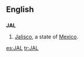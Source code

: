 ==English==
==={{abbreviation}}===
'''JAL'''
#[[Jalisco]], a state of [[Mexico]].

[[es:JAL]]
[[tr:JAL]]